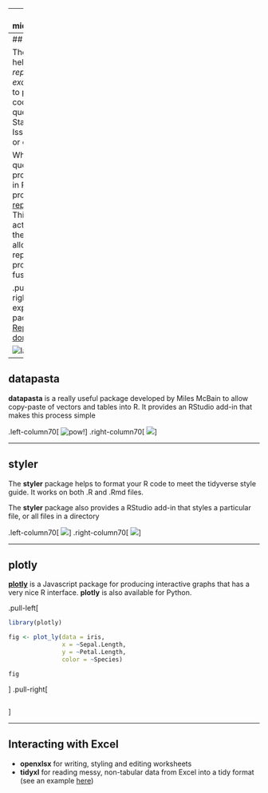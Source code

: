 
---
class: middle,center,inverse

# Some useful packages

---
## reprex

The [**reprex**](https://reprex.tidyverse.org/) package helps produce *reproducible examples*
It is meant to provide runnable code when asking questions on StackOverflow, Github Issues, or even Slack or e-mail. 

When you ask a question about a problem you're having in R, it's best to provide a 
[minimal reproducible](https://yihui.org/en/2017/09/the-minimal-reprex-paradox/) [example](https://stackoverflow.com/questions/5963269/how-to-make-a-great-r-reproducible-example). This allows you to actually try to identify the problem, and allows a helper to 
reproduce the problem with minimal fuss. 

.pull-left[
![](img/reprex1.png)
]
.pull-right[
- A webinar explaining the **reprex** package ([link](https://rstudio.com/resources/webinars/help-me-help-you-creating-reproducible-examples/))
- [Reprex do's and don'ts](https://reprex.tidyverse.org/articles/reprex-dos-and-donts.html)
- [Magic reprex](https://reprex.tidyverse.org/articles/articles/magic-reprex.html)

![label](https://raw.githubusercontent.com/tidyverse/reprex/master/img/reprex-si.gif)
]

---

## datapasta

**datapasta** is a really useful package developed by Miles McBain to allow
copy-paste of vectors and tables into R. It provides an RStudio add-in that makes
this process simple

.left-column70[
![pow!](https://raw.githubusercontent.com/milesmcbain/datapasta/master/inst/media/tribble_paste.gif)
]
.right-column70[
![](img/datapasta.png)
]

---

## styler

The **styler** package helps to format your R code to meet the tidyverse style guide. It works on both .R and .Rmd files. 

The **styler** package also provides a RStudio add-in that styles a particular file, or all 
files in a directory

.left-column70[
![](img/tidystyle.png)
]
.right-column70[
![](img/styler.png)
]

---

## plotly

[**plotly** ](https://plotly.com/r/) is a Javascript package for producing interactive
graphs that has a very nice R interface. **plotly** is also available for Python. 

.pull-left[
```r
library(plotly)

fig <- plot_ly(data = iris, 
               x = ~Sepal.Length, 
               y = ~Petal.Length, 
               color = ~Species)

fig

```
]
.pull-right[
```r
```
]

---

## Interacting with Excel

- **openxlsx** for writing, styling and editing worksheets
- **tidyxl** for reading messy, non-tabular data from Excel into a tidy format (see an example [here](https://webbedfeet.netlify.app/post/tidying-messy-excel-data-tidyxl/))
